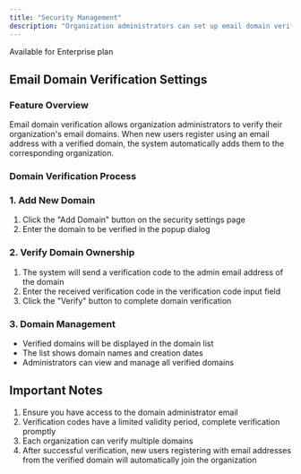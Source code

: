 ```yaml
---
title: "Security Management"
description: "Organization administrators can set up email domain verification on this page to ensure organization members' email addresses belong to the organization."
---
```

<Tip>Available for Enterprise plan</Tip>

## Email Domain Verification Settings

### Feature Overview
Email domain verification allows organization administrators to verify their organization's email domains. When new users register using an email address with a verified domain, the system automatically adds them to the corresponding organization.

### Domain Verification Process

### 1. Add New Domain
1. Click the "Add Domain" button on the security settings page
2. Enter the domain to be verified in the popup dialog

### 2. Verify Domain Ownership
1. The system will send a verification code to the admin email address of the domain
2. Enter the received verification code in the verification code input field
3. Click the "Verify" button to complete domain verification

### 3. Domain Management
- Verified domains will be displayed in the domain list
- The list shows domain names and creation dates
- Administrators can view and manage all verified domains

## Important Notes
1. Ensure you have access to the domain administrator email
2. Verification codes have a limited validity period, complete verification promptly
3. Each organization can verify multiple domains
4. After successful verification, new users registering with email addresses from the verified domain will automatically join the organization

